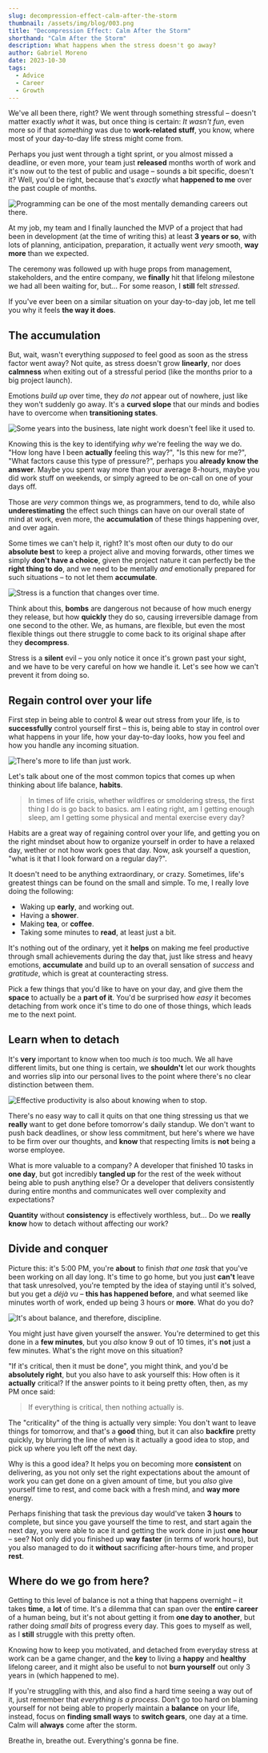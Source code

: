 ```yaml
---
slug: decompression-effect-calm-after-the-storm
thumbnail: /assets/img/blog/003.png
title: "Decompression Effect: Calm After the Storm"
shorthand: "Calm After the Storm"
description: What happens when the stress doesn't go away?
author: Gabriel Moreno
date: 2023-10-30
tags:
  - Advice
  - Career
  - Growth
---
```



We've all been there, right? We went through something stressful – doesn't matter exactly _what_ it was, but once thing is certain: _It wasn't fun_, even more so if that _something_ was due to **work-related stuff**, you know, where most of your day-to-day life stress might come from.

Perhaps you just went through a tight sprint, or you almost missed a deadline, or even more, your team just **released** months worth of work and it's now out to the test of public and usage – sounds a bit specific, doesn't it? Well, you'd be right, because that's _exactly_ what **happened to me** over the past couple of months.

![Programming can be one of the most mentally demanding careers out there.](./assets/003/programmer.webp)

At my job, my team and I finally launched the MVP of a project that had been in development (at the time of writing this) at least **3 years or so**, with lots of planning, anticipation, preparation, it actually went _very_ smooth, **way more** than we expected.

The ceremony was followed up with huge props from management, stakeholders, and the entire company, we **finally** hit that lifelong milestone we had all been waiting for, but... For some reason, I **still** felt _stressed_.

If you've ever been on a similar situation on your day-to-day job, let me tell you why it feels **the way it does**.

## The accumulation

But, wait, wasn't everything _supposed_ to feel good as soon as the stress factor went away? Not quite, as stress doesn't grow **linearly**, nor does **calmness** when exiting out of a stressful period (like the months prior to a big project launch).

Emotions _build up_ over time, they _do not_ appear out of nowhere, just like they won't suddenly go away. It's a **curved slope** that our minds and bodies have to overcome when **transitioning states**.

![Some years into the business, late night work doesn't feel like it used to.](./assets/003/late.webp)

Knowing this is the key to identifying _why_ we're feeling the way we do. "How long have I been **actually** feeling this way?", "Is this new for me?", "What factors cause this type of pressure?", perhaps you **already know the answer**. Maybe you spent way more than your average 8-hours, maybe you did work stuff on weekends, or simply agreed to be on-call on one of your days off.

Those are _very_ common things we, as programmers, tend to do, while also **underestimating** the effect such things can have on our overall state of mind at work, even more, the **accumulation** of these things happening over, and over again.

Some times we can't help it, right? It's most often our duty to do our **absolute best** to keep a project alive and moving forwards, other times we simply **don't have a choice**, given the project nature it can perfectly be the **right thing to do**, and we need to be mentally _and_ emotionally prepared for such situations – to not let them **accumulate**.

![Stress is a function that changes over time.](./assets/003/whiteboard.webp)

Think about this, **bombs** are dangerous not because of how much energy they release, but how **quickly** they do so, causing irreversible damage from one second to the other. We, as humans, are flexible, but even the most flexible things out there struggle to come back to its original shape after they **decompress**.

Stress is a **silent** evil – you only notice it once it's grown past your sight, and we have to be very careful on how we handle it. Let's see how we can't prevent it from doing so.

## Regain control over your life

First step in being able to control & wear out stress from your life, is to **successfully** control yourself first – this is, being able to stay in control over what happens in your life, how your day-to-day looks, how you feel and how you handle any incoming situation.

![There's more to life than just work.](./assets/003/habits.webp)

Let's talk about one of the most common topics that comes up when thinking about life balance, **habits**.

> In times of life crisis, whether wildfires or smoldering stress, the first thing I do is go <Underline>back to basics</Underline>. am I eating right, am I getting enough sleep, am I getting some physical and mental exercise every day?

Habits are a great way of regaining control over your life, and getting you on the right mindset about how to organize yourself in order to have a relaxed day, wether or not how work goes that day. Now, ask yourself a question, "what is it that I look forward on a regular day?".

It doesn't need to be anything extraordinary, or crazy. Sometimes, life's greatest things can be found on the small and simple. To me, I really love doing the following:

- Waking up **early**, and working out.
- Having a **shower**.
- Making **tea**, or **coffee**.
- Taking some minutes to **read**, at least just a bit.

It's nothing out of the ordinary, yet it **helps** on making me feel productive through small achievements during the day that, just like stress and heavy emotions, **accumulate** and build up to an overall sensation of _success_ and _gratitude_, which is great at counteracting stress.

Pick a few things that you'd like to have on your day, and give them the **space** to actually be a **part of it**. You'd be surprised how _easy_ it becomes detaching from work once it's time to do one of those things, which leads me to the next point.

## Learn when to detach

It's **very** important to know when too much _is_ too much. We all have different limits, but one thing is certain, we **shouldn't** let our work thoughts and worries slip into our personal lives to the point where there's no clear distinction between them.

![Effective productivity is also about knowing when to stop.](./assets/003/stop.webp)

There's no easy way to call it quits on that one thing stressing us that we **really** want to get done before tomorrow's daily standup. We don't want to push back deadlines, or show less commitment, but here's where we have to be firm over our thoughts, and **know** that respecting limits is **not** being a worse employee.

What is more valuable to a company? A developer that finished 10 tasks in **one day**, but got incredibly **tangled up** for the rest of the week without being able to push anything else? Or a developer that delivers consistently during entire months and communicates well over complexity and expectations?

**Quantity** without **consistency** is effectively <Underline>worthless</Underline>, but... Do we **really know** how to detach without affecting our work?

## Divide and conquer

Picture this: it's 5:00 PM, you're **about** to finish _that one task_ that you've been working on all day long. It's time to go home, but you just **can't** leave that task unresolved, you're tempted by the idea of staying until it's solved, but you get a _déjà vu_ – **this has happened before**, and what seemed like minutes worth of work, ended up being 3 hours or **more**. What do you do?

![It's about balance, and therefore, discipline.](./assets/003/balance.webp)

You might just have given yourself the answer. You're determined to get this done in a **few minutes**, but you _also_ know 9 out of 10 times, it's **not** just a few minutes. What's the right move on this situation?

"If it's critical, then it must be done", you might think, and you'd be **absolutely right**, but you also have to ask yourself this: How often is it **actually** critical? If the answer points to it being pretty often, then, as my <Abbreviation title="Project Manager">PM</Abbreviation> once said:

> If everything is critical, then nothing actually is.

The "criticality" of the thing is actually very simple: You don't want to leave things for tomorrow, and that's a **good** thing, but it can also **backfire** pretty quickly, by blurring the line of when is it actually a good idea to stop, and pick up where you left off the next day.

Why is this a good idea? It helps you on becoming more **consistent** on delivering, as you not only set the right expectations about the amount of work you can get done on a given amount of time, but you _also_ give yourself time to rest, and come back with a fresh mind, and **way more** energy.

Perhaps finishing that task the previous day would've taken **3 hours** to complete, but since you gave yourself the time to rest, and start again the next day, you were able to ace it and getting the work done in just **one hour** – see? Not only did you finished up **way faster** (in terms of work hours), but you also managed to do it **without** sacrificing after-hours time, and proper **rest**.

## Where do we go from here?

Getting to this level of balance is not a thing that happens overnight – it takes **time**, a **lot** of time. It's a dilemma that can span over the **entire career** of a human being, but it's not about getting it from **one day to another**, but rather doing _small bits_ of progress every day. This goes to myself as well, as I **still** struggle with this pretty often.

Knowing how to keep you motivated, and detached from everyday stress at work can be a game changer, and the **key** to living a **happy** and **healthy** lifelong career, and it might also be useful to not **burn yourself** out only 3 years in (which happened to me).

If you're struggling with this, and also find a hard time seeing a way out of it, just remember that _everything is a process_. Don't go too hard on blaming yourself for not being able to properly maintain a **balance** on your life, instead, focus on **finding small ways** to **switch gears**, one day at a time. Calm will **always** come after the storm.

Breathe in, breathe out. Everything's gonna be fine.
